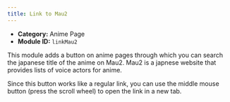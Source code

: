 ```yaml
---
title: Link to Mau2
---
```



- **Category:** Anime Page
- **Module ID:** `linkMau2`

This module adds a button on anime pages through which you can search the japanese title of the anime on Mau2. Mau2 is a japnese website that provides lists of voice actors for anime.

<Aside type="tip">
Since this button works like a regular link, you can use the middle mouse button (press the scroll wheel) to open the link in a new tab.
</Aside>

